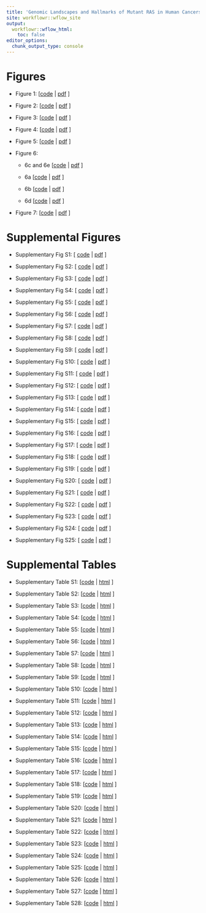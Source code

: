 ```yaml
---
title: 'Genomic Landscapes and Hallmarks of Mutant RAS in Human Cancers'
site: workflowr::wflow_site
output:
  workflowr::wflow_html:
    toc: false
editor_options:
  chunk_output_type: console
---
```



# Figures

- Figure 1: [[code](../analysis/fig1.Rmd) | [pdf](figure/fig1.Rmd/fig1-1.pdf) ]

- Figure 2: [[code](../analysis/fig2.Rmd) | [pdf](figure/fig2.Rmd/fig2-1.pdf) ]

- Figure 3: [[code](../analysis/fig3.Rmd) | [pdf](figure/fig3.Rmd/fig3-1.pdf) ]

- Figure 4: [[code](../analysis/fig4.Rmd) | [pdf](figure/fig4.Rmd/fig4-1.pdf) ]

- Figure 5: [[code](../analysis/fig5.Rmd) | [pdf](figure/fig5.Rmd/fig5-1.pdf) ]

- Figure 6:
    - 6c and 6e [[code](../analysis/fig6.Rmd) | [pdf](figure/fig6.Rmd/fig6ce-1.pdf) ]

    - 6a  [[code](../analysis/fig6.Rmd) | [pdf](figure/fig6.Rmd/fig6abd-1.pdf) ]
    - 6b  [[code](../analysis/fig6.Rmd) | [pdf](figure/fig6.Rmd/fig6abd-2.pdf) ]

    - 6d  [[code](../analysis/fig6.Rmd) | [pdf](figure/fig6.Rmd/fig6abd-3.pdf) ]

- Figure 7: [[code](../analysis/fig7.Rmd) | [pdf](figure/fig7.Rmd/fig7-1.pdf) ]

# Supplemental Figures

- Supplementary Fig S1: [ [code](../analysis/fig_s1.Rmd) | [pdf](fig_s1-1.pdf) ]

- Supplementary Fig S2: [ [code](../analysis/fig_s2.Rmd) | [pdf](fig_s2-1.pdf) ]

- Supplementary Fig S3: [ [code](../analysis/fig_s3.Rmd) | [pdf](fig_s3-1.pdf) ]

- Supplementary Fig S4: [ [code](../analysis/fig_s4.Rmd) | [pdf](fig_s4-1.pdf) ]

- Supplementary Fig S5: [ [code](../analysis/fig_s5.Rmd) | [pdf](fig_s5-1.pdf) ]

- Supplementary Fig S6: [ [code](../analysis/fig_s6.Rmd) | [pdf](fig_s6-1.pdf) ]

- Supplementary Fig S7: [ [code](../analysis/fig_s7.Rmd) | [pdf](fig_s7-1.pdf) ]

- Supplementary Fig S8: [ [code](../analysis/fig_s8.Rmd) | [pdf](fig_s8-1.pdf) ]

- Supplementary Fig S9: [ [code](../analysis/fig_s9.Rmd) | [pdf](fig_s9-1.pdf) ]

- Supplementary Fig S10: [ [code](../analysis/fig_s10.Rmd) | [pdf](fig_s10-1.pdf) ]

- Supplementary Fig S11: [ [code](../analysis/fig_s11.Rmd) | [pdf](fig_s11-1.pdf) ]

- Supplementary Fig S12: [ [code](../analysis/fig_s12.Rmd) | [pdf](fig_s12-1.pdf) ]

- Supplementary Fig S13: [ [code](../analysis/fig_s13.Rmd) | [pdf](fig_s13-1.pdf) ]

- Supplementary Fig S14: [ [code](../analysis/fig_s14.Rmd) | [pdf](fig_s14-1.pdf) ]

- Supplementary Fig S15: [ [code](../analysis/fig_s15.Rmd) | [pdf](fig_s15-1.pdf) ]

- Supplementary Fig S16: [ [code](../analysis/fig_s16.Rmd) | [pdf](fig_s16-1.pdf) ]

- Supplementary Fig S17: [ [code](../analysis/fig_s17.Rmd) | [pdf](fig_s17-1.pdf) ]

- Supplementary Fig S18: [ [code](../analysis/fig_s18.Rmd) | [pdf](fig_s18-1.pdf) ]

- Supplementary Fig S19: [ [code](../analysis/fig_s19.Rmd) | [pdf](fig_s19-1.pdf) ]

- Supplementary Fig S20: [ [code](../analysis/fig_s20.Rmd) | [pdf](fig_s20-1.pdf) ]

- Supplementary Fig S21: [ [code](../analysis/fig_s21.Rmd) | [pdf](fig_s21-1.pdf) ]

- Supplementary Fig S22: [ [code](../analysis/fig_s22.Rmd) | [pdf](fig_s22-1.pdf) ]

- Supplementary Fig S23: [ [code](../analysis/fig_s23.Rmd) | [pdf](fig_s23-1.pdf) ]

- Supplementary Fig S24: [ [code](../analysis/fig_s24.Rmd) | [pdf](fig_s24-1.pdf) ]

- Supplementary Fig S25: [ [code](../analysis/fig_s25.Rmd) | [pdf](fig_s25-1.pdf) ]

# Supplemental Tables

- Supplementary Table S1: [[code](../analysis/table_s1.Rmd) | [html](table_s1.html) ]

- Supplementary Table S2: [[code](../analysis/table_s2.Rmd) | [html](table_s2.html) ]

- Supplementary Table S3: [[code](../analysis/table_s3.Rmd) | [html](table_s3.html) ]

- Supplementary Table S4: [[code](../analysis/table_s4.Rmd) | [html](table_s4.html) ]

- Supplementary Table S5: [[code](../analysis/table_s5.Rmd) | [html](table_s5.html) ]

- Supplementary Table S6: [[code](../analysis/table_s6.Rmd) | [html](table_s6.html) ]

- Supplementary Table S7: [[code](../analysis/table_s7.Rmd) | [html](table_s7.html) ]

- Supplementary Table S8: [[code](../analysis/table_s8.Rmd) | [html](table_s8.html) ]

- Supplementary Table S9: [[code](../analysis/table_s9.Rmd) | [html](table_s9.html) ]

- Supplementary Table S10: [[code](../analysis/table_s10.Rmd) | [html](table_s10.html) ]

- Supplementary Table S11: [[code](../analysis/table_s11.Rmd) | [html](table_s11.html) ]

- Supplementary Table S12: [[code](../analysis/table_s12.Rmd) | [html](table_s12.html) ]

- Supplementary Table S13: [[code](../analysis/table_s13.Rmd) | [html](table_s13.html) ]

- Supplementary Table S14: [[code](../analysis/table_s14.Rmd) | [html](table_s14.html) ]

- Supplementary Table S15: [[code](../analysis/table_s15.Rmd) | [html](table_s15.html) ]

- Supplementary Table S16: [[code](../analysis/table_s16.Rmd) | [html](table_s16.html) ]

- Supplementary Table S17: [[code](../analysis/table_s17.Rmd) | [html](table_s17.html) ]

- Supplementary Table S18: [[code](../analysis/table_s18.Rmd) | [html](table_s18.html) ]

- Supplementary Table S19: [[code](../analysis/table_s19.Rmd) | [html](table_s19.html) ]

- Supplementary Table S20: [[code](../analysis/table_s20.Rmd) | [html](table_s20.html) ]

- Supplementary Table S21: [[code](../analysis/table_s21.Rmd) | [html](table_s21.html) ]

- Supplementary Table S22: [[code](../analysis/table_s22.Rmd) | [html](table_s22.html) ]

- Supplementary Table S23: [[code](../analysis/table_s23.Rmd) | [html](table_s23.html) ]

- Supplementary Table S24: [[code](../analysis/table_s24.Rmd) | [html](table_s24.html) ]

- Supplementary Table S25: [[code](../analysis/table_s25.Rmd) | [html](table_s25.html) ]

- Supplementary Table S26: [[code](../analysis/table_s26.Rmd) | [html](table_s26.html) ]

- Supplementary Table S27: [[code](../analysis/table_s27.Rmd) | [html](table_s27.html) ]

- Supplementary Table S28: [[code](../analysis/table_s28.Rmd) | [html](table_s28.html) ]


